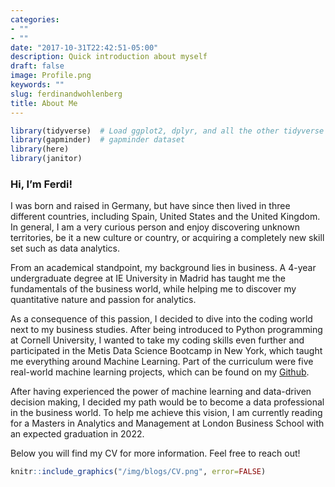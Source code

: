 ```yaml
---
categories:
- ""
- ""
date: "2017-10-31T22:42:51-05:00"
description: Quick introduction about myself
draft: false
image: Profile.png
keywords: ""
slug: ferdinandwohlenberg
title: About Me
---
```


```r
library(tidyverse)  # Load ggplot2, dplyr, and all the other tidyverse packages
library(gapminder)  # gapminder dataset
library(here)
library(janitor)
```

### Hi, I'm Ferdi!
I was born and raised in Germany, but have since then lived in three different countries, including Spain, United States and the United Kingdom. In general, I am a very curious person and enjoy discovering unknown territories, be it a new culture or country, or acquiring a completely new skill set such as data analytics.\n  
    
From an academical standpoint, my background lies in business. A 4-year undergraduate degree at IE University in Madrid has taught me the fundamentals of the business world, while helping me to discover my quantitative nature and passion for analytics.\n 
  
As a consequence of this passion, I decided to dive into the coding world next to my business studies. After being introduced to Python programming at Cornell University, I wanted to take my coding skills even further and participated in the Metis Data Science Bootcamp in New York, which taught me everything around Machine Learning. Part of the curriculum were five real-world machine learning projects, which can be found on my [Github](https://github.com/ferdiwo/Metis-2019).\n  
  
After having experienced the power of machine learning and data-driven decision making, I decided my path would be to become a data professional in the business world. To help me achieve this vision, I am currently reading for a Masters in Analytics and Management at London Business School with an expected graduation in 2022.\n 
  
Below you will find my CV for more information. Feel free to reach out!

```r
knitr::include_graphics("/img/blogs/CV.png", error=FALSE)
```

